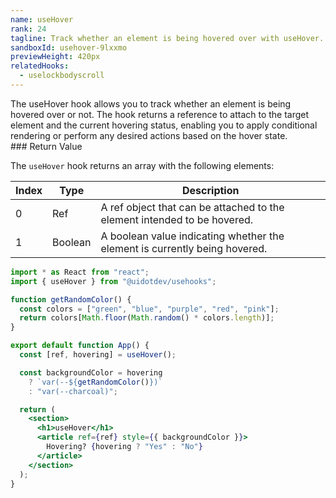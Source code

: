 ```yaml
---
name: useHover
rank: 24
tagline: Track whether an element is being hovered over with useHover.
sandboxId: usehover-9lxxmo
previewHeight: 420px
relatedHooks:
  - uselockbodyscroll
---
```



<HookDescription name={frontmatter.name}>
  The useHover hook allows you to track whether an element is being hovered over
  or not. The hook returns a reference to attach to the target element and the
  current hovering status, enabling you to apply conditional rendering or
  perform any desired actions based on the hover state.
</HookDescription>

<div class="reference">
  ### Return Value

  The `useHover` hook returns an array with the following elements:

  | Index | Type    | Description                                                                |
  | ----- | ------- | -------------------------------------------------------------------------- |
  | 0     | Ref     | A ref object that can be attached to the element intended to be hovered.   |
  | 1     | Boolean | A boolean value indicating whether the element is currently being hovered. |
</div>

<CodePreview
  sandboxId={frontmatter.sandboxId}
  previewHeight={frontmatter.previewHeight}
/>

<StaticCodeContainer>

```jsx
import * as React from "react";
import { useHover } from "@uidotdev/usehooks";

function getRandomColor() {
  const colors = ["green", "blue", "purple", "red", "pink"];
  return colors[Math.floor(Math.random() * colors.length)];
}

export default function App() {
  const [ref, hovering] = useHover();

  const backgroundColor = hovering
    ? `var(--${getRandomColor()})`
    : "var(--charcoal)";

  return (
    <section>
      <h1>useHover</h1>
      <article ref={ref} style={{ backgroundColor }}>
        Hovering? {hovering ? "Yes" : "No"}
      </article>
    </section>
  );
}
```

</StaticCodeContainer>
